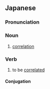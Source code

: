 ==Japanese==
{{ja-kanjitab|そう|かん|yomi=o}}

===Pronunciation===
{{ja-pron|そうかん|yomi=o}}

===Noun===
{{ja-noun|そうかん|kyu=相關}}

# [[correlation]]

===Verb===
{{ja-verb-suru|tr=intrans|そうかん|kyu=相關}}

# to be [[correlated]]
#: {{ja-usex|Ａ と Ｂ は 相%関 する|エー と ビー は そう%かん する|A is correlated with B}}

====Conjugation====
{{ja-suru|そうかん}}